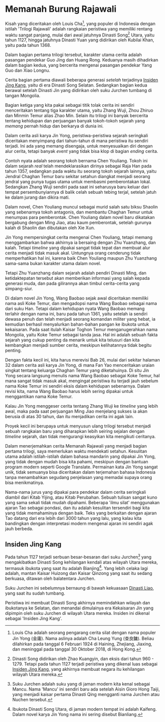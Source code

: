 
# Memanah Burung Rajawali 

Kisah yang diceritakan oleh Louis Cha[^louis-cha], yang populer di Indonesia dengan istilah 'Trilogi Rajawali'
adalah rangkaian peristiwa yang memiliki rentang waktu sangat panjang, mulai dari awal jatuhnya Dinasti Song[^song] Utara,
yaitu tahun 1127, hingga jatuhnya Dinasti Yuan yang didirikan oleh Kubilai Khan, yaitu pada tahun 1368.

[^louis-cha]: Louis Cha adalah seorang pengarang cerita silat dengan nama populer Jin Yong (金庸). Nama aslinya adalah Cha Leung Yung (查良鏞). Beliau dilahirkan pada tanggal 6 Februari 1924 di Haining, Zhejiang, Jiaxing, dan meninggal pada tanggal 30 Oktober 2018, di Hong Kong.

[^song]: Dinasti Song didirikan oleh Zhao Kuangyin, dan eksis dari tahun 960 - 1279. Tetapi pada tahun 1127 terjadi peristiwa yang dikenal luas sebagai [Insiden Jing Kang](#insiden-jing-kang), yang akhirnya membuat negara itu kehilangan wilayah Utara mereka.

Dalam bagian pertama trilogi tersebut, karakter utama cerita adalah pasangan pendekar Guo Jing dan Huang Rong. Keduanya
masih dihadirkan dalam bagian kedua, yang bercerita mengenai pasangan pendekar Yang Guo dan Xiao Longnu.

Cerita bagian pertama diawali beberapa generasi _setelah_ terjadinya [Insiden Jing Kang](#insiden-jing-kang), yaitu di 
era Dinasti Song Selatan. Sedangkan bagian kedua berawal setelah Dinasti Jin yang didirikan oleh suku Jurchen tumbang 
di tangan Mongolia.

Bagian ketiga yang kita pakai sebagai titik tolak cerita ini sendiri menceritakan tentang tiga karakter utama, yaitu 
Zhang Wuji, Zhou Zhiruo dan Minmin Temur alias Zhao Min. Selain itu trilogi ini banyak bercerita tentang kehidupan dan 
perjuangan banyak tokoh-tokoh sejarah yang _memang_ pernah hidup dan berkarya di dunia ini. 

Dalam cerita asli karya Jin Yong, peristiwa-peristiwa sejarah seringkali diceritakan menyimpang dari tahun-tahun 
di mana peristiwa itu sendiri terjadi. Ini ada yang memang disengaja, untuk menyesuaikan diri dengan alur cerita,
tetapi banyak _event_ yang tidak bisa klop di bagian _ending_ cerita.

Contoh nyata adalah seorang tokoh bernama Chen Youliang. Tokoh ini dalam sejarah _real_ telah mendeklarasikan dirinya 
sebagai Raja Han pada tahun 1357, sedangkan pada waktu itu seorang tokoh sejarah lainnya, yaitu Jendral Chaghan Temur
baru sekitar setahun diangkat menjadi seorang jendral yang punya tugas utama untuk membasmi pemberontakan lokal. Sedangkan 
Zhang Wuji sendiri pada saat ini seharusya baru keluar dari tempat persembunyiannya di balik celah sebuah tebing terjal,
setelah jatuh ke dalam jurang dan dikira mati.

Dalam novel, Chen Youliang muncul sebagai murid salah satu biksu Shaolin yang sebenarnya tokoh antagonis, dan membantu 
Chaghan Temur untuk menumpas para pemberontak. Chen Youliang dalam novel baru dikatakan bergabung dengan Ming Jiao,
atau kaum pemberontak, setelah gurunya kalah di Shaolin dan dibutakan oleh Xie Xun. 

Jin Yong mempersingkat cerita mengenai Chen Youliang, tetapi memang menggambarkan bahwa akhirnya ia bersaing dengan 
Zhu Yuanzhang, dan kalah. Tetapi _timeline_ yang dipakai sangat tidak tepat dan membuat alur cerita menjadi tidak masuk 
akal. Untungnya orang cenderung tidak memperhatikan hal ini, karena baik Chen Youliang maupun Zhu Yuanzhang sama-sama 
bukan karakter utama dalam novel.

Tetapi Zhu Yuanzhang dalam sejarah adalah pendiri Dinasti Ming, dan ketidaktepatan tersebut akan memberikan informasi 
yang salah kepada generasi muda, dan pada gilirannya akan timbul cerita-cerita yang simpang-siur.

Di dalam novel Jin Yong, Wang Baobao sejak awal diceritakan memiliki nama asli Koke Temur, dan mengadopsi nama Wang Baobao
sebagai nama dari suku Han. Tetapi dalam kehidupan nyata Wang Baobao memang terlahir dengan nama ini, baru pada tahun 
1361, yaitu setelah ia sendiri dewasa penuh dan telah menjadi seorang komandan militer yang hebat, ia kemudian berhasil
menyalurkan bahan-bahan pangan ke ibukota untuk kekaisaran. Pada saat itulah Kaisar Toghon Temur menganugerahkan nama
Mongolia, yaitu Koke Temur sebagai tanda jasa. Hal ini adalah sebuah fakta sejarah yang cukup penting da menarik untuk
kita telusuri dan kita kembangkan menjadi sumber cerita, meskipun kelihatannya tidak begitu penting.

Dengan fakta kecil ini, kita harus merevisi Bab 26, mulai dari sekitar halaman 32 dalam cerita asli karya Jin Yong,
di mana Fan Yao menceritakan uraian singkat tentang keluarga Chaghan Temur yang diketahuinya. Di situ Jin Yong secara
langsung menulis nama Wang Baobao sebagai Koke Temur, hal mana sangat tidak masuk akal, mengingat peristiwa itu terjadi 
jauh sebelum nama Koke Temur ini sendiri eksis dalam kehidupan sebenarnya. Dalam revisi kita, nama Wang Baobao harus 
lebih sering dipakai untuk menggantikan nama Koke Temur.

Kalau Jin Yong menggeser cerita tentang Zhang Wuji ke _timeline_ yang lebih awal, maka pada saat perjuangan Ming Jiao
menjelang sukses ia akan berusia di atas 30 tahun, dan itu menjadikan cerita ini agak lain.

Proyek kecil ini berupaya untuk menyusun ulang trilogi tersebut menjadi sebuah rangkaian baru yang diharapkan lebih 
seiring sejalan dengan _timeline_ sejarah, dan tidak mengurangi keasyikan kita mengikuti ceritanya.

Dalam menerjemahkan cerita Memanah Rajawali yang menjadi bagian pertama trilogi, saya memerlukan waktu mendekati 
setahun. Kesulitan utama adalah istilah-istilah dalam bahasa mandarin yang dipakai Jin Yong, yang tidak dengan 
mudah bisa kita pahami, meskipun dengan bantuan program modern seperti Google Translate. Permainan kata Jin Yong 
sangat unik, tidak semuanya bisa diceritakan dalam terjemahan bahasa Indonesia tanpa menambahkan segudang penjelasan
yang memadai supaya orang bisa menikmatinya.

Nama-nama jurus yang dipakai para pendekar dalam cerita seringkali diambil dari Kitab Yijing, atau Kitab Perubahan.
Sebuah tulisan sangat kuno yang sama sekali tidak mudah dipahami. Beberapa 'ilmu silat' menggunakan ajaran Tao sebagai
pondasi, dan itu adalah kesulitan tersendiri bagi kita yang tidak memahaminya dengan baik. Teks yang berkaitan dengan 
ajaran Tao datang dari era lebih dari 3000 tahun yang lalu, yang kalau kita bandingkan dengan interpretasi modern 
mengenai ajaran ini sendiri agak jauh berbeda.


## <a name="insiden-jing-kang" id="insiden-jing-kang">Insiden Jing Kang </a>

Pada tahun 1127 terjadi serbuan besar-besaran dari suku Jurchen[^jurchen] yang mengakibatkan Dinasti Song kehilangan kendali
atas wilayah Utara mereka, termasuk ibukota yang saat itu adalah Bianjing[^bianjing]. Yang lebih celaka lagi adalah, mantan 
Kaisar Huizong dan Kaisar Qinzong yang saat itu sedang berkuasa, ditawan oleh balatentara Jurchen.

[^bianjing]: Ibukota Dinasti Song Utara, di jaman modern tempat ini adalah Kaifeng. Dalam novel karya Jin Yong nama ini sering disebut Bianliang.

[^jurchen]: Suku Jurchen adalah suku yang di jaman modern kita kenal sebagai Mancu. Nama 'Mancu' ini sendiri baru ada setelah Aisin Gioro Hong Taiji, yang menjadi kaisar pertama Dinasti Qing mengganti nama Jurchen atau Nuchen tersebut.

Suku Jurchen ini sebelumnya bernaung di bawah kekuasaan 
[Dinasti Liao](/parts/era/DinastiLiao), yang saat itu sudah tumbang. 

Peristiwa ini membuat Dinasti Song akhirnya memindahkan wilayah dan ibukotanya ke Selatan, dan menandai dimulainya era 
Kekaisaran Jin yang dipimpin oleh suku Jurchen di wilayah Utara mereka. Insiden ini dikenal sebagai 'Insiden Jing Kang'. 
